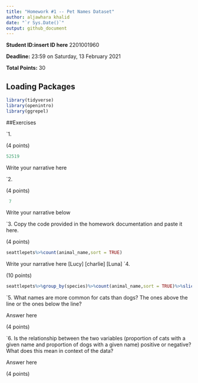 ```yaml
---
title: "Homework #1 -- Pet Names Dataset"
author: aljawhara khalid 
date: "`r Sys.Date()`"
output: github_document
---
```


**Student ID:insert ID here** 2201001960 

**Deadline:** 23:59 on Saturday, 13 February 2021

**Total Points:** 30


## Loading Packages

```r

library(tidyverse)
library(openintro)
library(ggrepel)
```


##Exercises

`1.

(4 points)
```r
52519
```
Write your narrative here



`2.

(4 points)

```r
 7
```
Write your narrative below


 
`3. Copy the code provided in the homework documentation and paste it here. 

(4 points)

```r
seattlepets%>%count(animal_name,sort = TRUE)
```
Write your narrative here
[Lucy]
[charlie]
[Luna]
`4.

(10 points)

```r
seattlepets%>%group_by(species)%>%count(animal_name,sort = TRUE)%>%slice_max(n,n=5)%>%arrange(species,n)
```

`5.  What names are more common for cats than dogs? The ones above the line or the ones below the line?

Answer here

(4 points)

`6. Is the relationship between the two variables (proportion of cats with a given name and proportion of dogs with a given name) positive or negative? What does this mean in context of the data?

Answer here

(4 points)